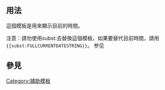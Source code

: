 <includeonly><!-- 在這裡加入模板的保護標識 --></includeonly><noinclude>{{template doc page viewed directly}}</noinclude>
<!-- 在本行下編輯模板說明 -->

== 用法 ==
這個模板是用來顯示目前的時間。

注意：請勿使用subst:去替換這個模板，如果要替代目前時間，請用<tt><nowiki>{{subst:FULLCURRENTDATESTRING}}</nowiki></tt>。
参见{{tl|FULLCURRENTDATESTRING}}
== 參見 ==

<includeonly>
<!-- 本行下加入模板的分類 -->
{{esoteric}}
[[Category:辅助模板]]
<!-- 本行下加入模板的跨語言鏈接 -->

</includeonly>